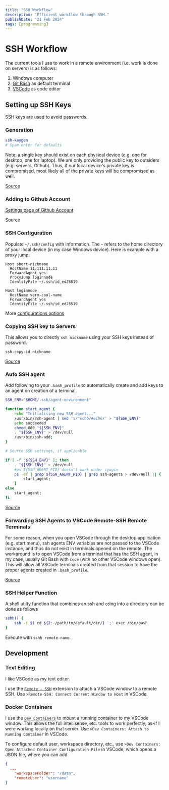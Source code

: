 ```yaml
---
title: "SSH Workflow"
description: "Efficient workflow through SSH."
publishDate: "21 Feb 2024"
tags: [programming]
---
```


# SSH Workflow

The current tools I use to work in a remote environment (i.e. work is done on servers) is as follows:

1. Windows computer
2. [Git Bash](https://git-scm.com/downloads) as default terminal
3. [VSCode](https://code.visualstudio.com/download) as code editor

## Setting up SSH Keys

SSH keys are used to avoid passwords.

### Generation

```bash
ssh-keygen
# Spam enter for defaults
```

Note: a single key should exist on each physical device (e.g. one for desktop, one for laptop). We are only providing the public key to outsiders (e.g. servers, Github). Thus, if our local device's private key is compromised, most likely all of the private keys will be compromised as well.

[Source](https://docs.github.com/en/authentication/connecting-to-github-with-ssh/generating-a-new-ssh-key-and-adding-it-to-the-ssh-agent)

### Adding to Github Account

[Settings page of Github Account](https://github.com/settings/keys)

[Source](https://docs.github.com/en/authentication/connecting-to-github-with-ssh/adding-a-new-ssh-key-to-your-github-account)

### SSH Configuration

Populate `~/.ssh/config` with information. The `~` refers to the home directory of your local device (in my case Windows device). Here is example with a proxy jump:

```
Host short-nickname
  HostName 11.111.11.11
  ForwardAgent yes
  ProxyJump loginnode
  IdentityFile ~/.ssh/id_ed25519

Host loginnode
  HostName very-cool-name
  ForwardAgent yes
  IdentityFile ~/.ssh/id_ed25519
```

More [configurations options](https://www.ssh.com/academy/ssh/config)

### Copying SSH key to Servers

This allows you to directly `ssh nickname` using your SSH keys instead of password.

`ssh-copy-id nickname`

[Source](https://www.digitalocean.com/community/tutorials/how-to-configure-ssh-key-based-authentication-on-a-linux-server)

### Auto SSH agent

Add following to your `.bash_profile` to automatically create and add keys to an agent on creation of a terminal.

```bash
SSH_ENV="$HOME/.ssh/agent-environment"

function start_agent {
    echo "Initialising new SSH agent..."
    /usr/bin/ssh-agent | sed 's/^echo/#echo/' > "${SSH_ENV}"
    echo succeeded
    chmod 600 "${SSH_ENV}"
    . "${SSH_ENV}" > /dev/null
    /usr/bin/ssh-add;
}

# Source SSH settings, if applicable

if [ -f "${SSH_ENV}" ]; then
    . "${SSH_ENV}" > /dev/null
    #ps ${SSH_AGENT_PID} doesn't work under cywgin
    ps -ef | grep ${SSH_AGENT_PID} | grep ssh-agent$ > /dev/null || {
        start_agent;
    }
else
    start_agent;
fi
```

[Source](https://stackoverflow.com/a/18915067)

### Forwarding SSH Agents to VSCode Remote-SSH Remote Terminals

For some reason, when you open VSCode through the desktop application (e.g. start menu), ssh agents ENV variables are not passed to the VSCode instance, and thus do not exist in terminals opened on the remote. The workaround is to open VSCode from a terminal that has the SSH agent, in my case, usually Git Bash with `code` (with no other VSCode windows open). This will allow all VSCode terminals created from that session to have the proper agents created in `.bash_profile`.

[Source](https://www.reddit.com/r/vscode/comments/18jakej/vscode_remotessh_refuses_to_use_sshagent_on_local/)

### SSH Helper Function

A shell utilty function that combines an ssh and `cd`ing into a directory can be done as follows

```bash
sshh() {
    ssh -t $1 cd ${2:-/path/to/default/dir/} ';' exec /bin/bash
}
```

Execute with `sshh remote-name`.

## Development

### Text Editing

I like VSCode as my text editor.

I use the [`Remote - SSH`](https://marketplace.visualstudio.com/items?itemName=ms-vscode-remote.remote-ssh) extension to attach a VSCode window to a remote SSH. Use `>Remote-SSH: Connect Current Window to Host` in VSCode.

### Docker Containers

I use the [`Dev Containers`](https://marketplace.visualstudio.com/items?itemName=ms-vscode-remote.remote-containers) to mount a running container to my VSCode window. This allows the full intellisense, etc. tools to work perfectly, as-if I were working locally on that server. Use `>Dev Containers: Attach to Running Container` in VSCode.

To configure default user, workspace directory, etc., use `>Dev Containers: Open Attached Container Configuration File` in VSCode, which opens a JSON file, where you can add

```json
{
  ...
	"workspaceFolder": "/data",
	"remoteUser": "username"
}
```

